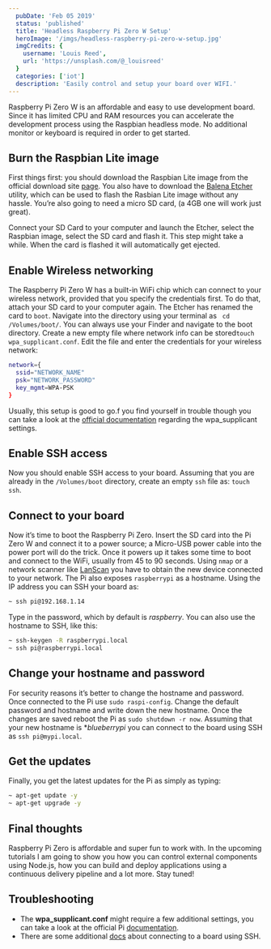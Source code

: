 ```yaml
---
  pubDate: 'Feb 05 2019'
  status: 'published'
  title: 'Headless Raspberry Pi Zero W Setup'
  heroImage: '/imgs/headless-raspberry-pi-zero-w-setup.jpg'
  imgCredits: {
    username: 'Louis Reed',
    url: 'https://unsplash.com/@_louisreed'
  }
  categories: ['iot']
  description: 'Easily control and setup your board over WIFI.'
---
```


Raspberry Pi Zero W is an affordable and easy to use development board. Since it has limited CPU and RAM resources you can accelerate the development process using the Raspbian headless mode. No additional monitor or keyboard is required in order to get started.

## Burn the Raspbian Lite image
First things first: you should download the Raspbian Lite image from the official download site [page](https://www.raspberrypi.org/downloads/raspbian/). You also have to download the [Balena Etcher](https://www.balena.io/etcher/) utility, which can be used to flash the Rasbian Lite image without any hassle. You’re also going to need a micro SD card, (a 4GB one will work just great).

Connect your SD Card to your computer and launch the Etcher, select the Raspbian image, select the SD card and flash it. This step might take a while. When the card is flashed it will automatically get ejected.

## Enable Wireless networking
The Raspberry Pi Zero W has a built-in WiFi chip which can connect to your wireless network, provided that you specify the credentials first. To do that,  attach your SD card to your computer again. The Etcher has renamed the card to `boot`. Navigate into the directory using your terminal as ` cd /Volumes/boot/`. You can always use your Finder and navigate to the boot directory. Create a new empty file where network info can be stored`touch wpa_supplicant.conf`. Edit the file and enter the credentials for your wireless network:
```bash
network={
  ssid="NETWORK_NAME"
  psk="NETWORK_PASSWORD"
  key_mgmt=WPA-PSK
}
```
Usually, this setup is good to go.f you find yourself in trouble though you can take a look at the [official documentation](https://www.raspberrypi.org/documentation/configuration/wireless/wireless-cli.md) regarding the wpa_supplicant settings.

## Enable SSH access
Now you should enable SSH access to your board. Assuming that you are already in the `/Volumes/boot` directory, create an empty `ssh` file as: `touch ssh`.

## Connect to your board
Now it’s time to boot the Raspberry Pi Zero. Insert the SD card into the Pi Zero W and connect it to a power source; a Micro-USB power cable into the power port will do the trick. Once it powers up it takes some time to boot and connect to the WiFi, usually from 45 to 90 seconds. Using `nmap` or a network scanner like [LanScan](https://itunes.apple.com/us/app/lanscan/id472226235) you have to obtain the new device connected to your network. The Pi also exposes `raspberrypi` as a hostname. Using the IP address you can SSH your board as:
```bash
~ ssh pi@192.168.1.14
```
Type in the password, which by default is *raspberry*.
You can also use the hostname to SSH, like this:
```bash
~ ssh-keygen -R raspberrypi.local
~ ssh pi@raspberrypi.local
```

## Change your hostname and password
For security reasons it’s better to change the hostname and password. Once connected to the Pi use `sudo raspi-config`. Change the default password and hostname and write down the new hostname. Once the changes are saved reboot the Pi as `sudo shutdown -r now`. Assuming that your new hostname is **blueberrypi* you can connect to the board using SSH as `ssh pi@mypi.local`.

## Get the updates
Finally, you get the latest updates for the Pi as simply as typing:
```bash
~ apt-get update -y
~ apt-get upgrade -y
```

## Final thoughts
Raspberry Pi Zero is affordable and super fun to work with. In the upcoming tutorials I am going to show you how you can control external components using Node.js, how you can build and deploy applications using a continuous delivery pipeline and a lot more. Stay tuned!

## Troubleshooting
- The **wpa_supplicant.conf** might require a few additional settings, you can take a look at the official Pi [documentation](https://www.raspberrypi.org/documentation/configuration/wireless/wireless-cli.md).
- There are some additional [docs](https://www.raspberrypi.org/documentation/remote-access/ssh/README.md#3-enable-ssh-on-a-headless-raspberry-pi-add-file-to-sd-card-on-another-machine) about connecting to a board using SSH.



